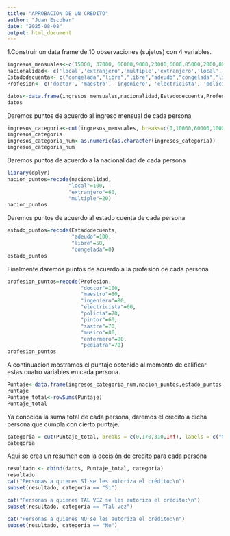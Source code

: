 ```yaml
---
title: "APROBACION DE UN CREDITO"
author: "Juan Escobar"
date: "2025-08-08"
output: html_document
---
```

1.Construir un data frame de 10 observaciones (sujetos) con 4 variables.
```r
ingresos_mensuales<-c(15000, 37000, 60000,9000,23000,6000,85000,2000,80000,65000)
nacionalidad<- c('local','extranjero','multiple','extranjero','local','multiple','local','multiple','local','extranjero')
Estadodecuenta<- c("congelada","libre","libre","adeudo","congelada","libre","adeudo","congelada","libre","adeudo")
Profesion<- c('doctor', 'maestro', 'ingeniero', 'electricista', 'policia','pintor','sastre','musico','enfermero','pediatra')

datos<-data.frame(ingresos_mensuales,nacionalidad,Estadodecuenta,Profesion)
datos

```
Daremos puntos de acuerdo al ingreso mensual de cada persona
```r
ingresos_categoria<-cut(ingresos_mensuales, breaks=c(0,10000,60000,100000),labels=c("33","66","100"))
ingresos_categoria
ingresos_categoria_num<-as.numeric(as.character(ingresos_categoria))
ingresos_categoria_num

```
Daremos puntos de acuerdo a la nacionalidad de cada persona 
```r
library(dplyr)
nacion_puntos=recode(nacionalidad,
                    "local"=100,
                    "extranjero"=60,
                    "multiple"=20)
nacion_puntos
```
Daremos puntos de acuerdo al estado cuenta de cada persona
```r
estado_puntos=recode(Estadodecuenta,
                     "adeudo"=100,
                     "libre"=50,
                     "congelada"=0)
estado_puntos
```
Finalmente daremos puntos de acuerdo a la profesion de cada persona 
```r
profesion_puntos=recode(Profesion,
                        "doctor"=100,
                        "maestro"=80,
                        "ingeniero"=80,
                        "electricista"=60,
                        "policia"=70,
                        "pintor"=60,
                        "sastre"=70,
                        "musico"=80,
                        "enfermero"=80,
                        "pediatra"=70)
profesion_puntos

```
A continuacion mostramos el puntaje obtenido al momento de calificar estas cuatro variables en cada persona.

```r
Puntaje<-data.frame(ingresos_categoria_num,nacion_puntos,estado_puntos,profesion_puntos)
Puntaje
Puntaje_total<-rowSums(Puntaje)
Puntaje_total

```
Ya conocida la suma total de cada persona, daremos el credito a dicha persona que cumpla con cierto puntaje.
```r
categoria = cut(Puntaje_total, breaks = c(0,170,310,Inf), labels = c("No", "Tal vez", "Si"))
categoria
```
Aqui se crea un resumen con la decisión de crédito para cada persona
```r
resultado <- cbind(datos, Puntaje_total, categoria)
resultado
cat("Personas a quienes SÍ se les autoriza el crédito:\n")
subset(resultado, categoria == "Si")

cat("Personas a quienes TAL VEZ se les autoriza el crédito:\n")
subset(resultado, categoria == "Tal vez")

cat("Personas a quienes NO se les autoriza el crédito:\n")
subset(resultado, categoria == "No")
```
